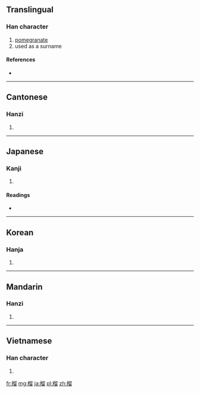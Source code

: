 ==Translingual==

===Han character===
{{Han char|rn=75|rad=木|as=10|sn=14|four=4796<sub>2</sub>|canj=木竹竹田 (DHHW)}}

# [[pomegranate]]
# used as a surname

====References====
* {{Han ref|kx=0544.240|dkj=15280|dj=0932.080|hdz=21267.050|uh=69B4|ud=27060|bh=BA68|bd=47720}}

----

==Cantonese==

===Hanzi===
{{yue-hanzi|jyut=|y=lau4}}

# {{defn|lang=yue|sort=木10}}

----

==Japanese==

===Kanji===
{{ja-kanji|grade=|rs=木10}}

# {{defn|lang=ja|sort=木10}}

====Readings====
* {{ja-readings|on=[[りゅう]] (ryū)|kun=[[ざくろ]] (zakuro)}}

----

==Korean==

===Hanja===
{{ko-hanja|hangeul=[[류]]>[[유]]|eumhun=|rv=ryu>yu|mr=ryu>yu|y=lyu>yu}}

# {{defn|lang=ko|sort=木10}}

----

==Mandarin==

===Hanzi===
{{cmn-hanzi|pin=[[liú]] ([[liu2]])|wg=liu<sup>2</sup>}}

# {{defn|lang=cmn|sort=木10}}

----

==Vietnamese==

===Han character===
{{vi-hantu|[[lựu]]|rs=木10}}

# {{defn|lang=vi|sort=木10}}

[[fr:榴]]
[[mg:榴]]
[[ja:榴]]
[[pl:榴]]
[[zh:榴]]